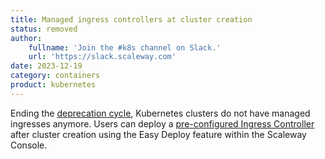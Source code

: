 ```yaml
---
title: Managed ingress controllers at cluster creation
status: removed
author:
    fullname: 'Join the #k8s channel on Slack.'
    url: 'https://slack.scaleway.com'
date: 2023-12-19
category: containers
product: kubernetes
---
```


Ending the [deprecation cycle](https://www.scaleway.com/en/docs/changelog/?a=kubernetes-52c54d18-c203&tags=containers_kubernetes), Kubernetes clusters do not have managed ingresses anymore. Users can deploy a [pre-configured Ingress Controller](https://www.scaleway.com/en/docs/containers/kubernetes/how-to/deploy-ingress-controller/) after cluster creation using the Easy Deploy feature within the Scaleway Console.

